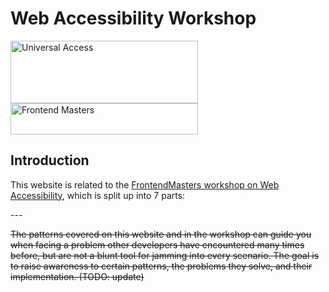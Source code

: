 
# Web Accessibility Workshop

<div className="w-auto px-2 pt-16 pb-8 mx-auto sm:pt-24 lg:px-8">
  <div className="w-auto grid grid-cols-2">
    <img
      alt="Universal Access"
      src="./universal-access-icon.png"
      height="100"
      width="300"
    />
    <img
      alt="Frontend Masters"
      src="./fm-logo.png"
      height="50"
      width="300"
      style={{
        transform: "scale(0.7)",
      }}
    />
  </div>
</div>

## Introduction

This website is related to the [FrontendMasters workshop on Web Accessibility](https://frontendmasters.com/courses/web-accessibility-v2/), which is split up into 7 parts:

<Features />
---

<strike>The patterns covered on this website and in the workshop can guide you when facing a problem other developers have encountered many times before, but are not a blunt tool for jamming into every scenario. The goal is to raise awareness to certain patterns, the problems they solve, and their implementation. (TODO: update)</strike>

